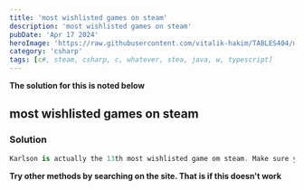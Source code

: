 ---
title: 'most wishlisted games on steam'
description: 'most wishlisted games on steam'
pubDate: 'Apr 17 2024'
heroImage: 'https://raw.githubusercontent.com/vitalik-hakim/TABLES404/main/error_b/c%23.png'
category: 'csharp'
tags: [c#, steam, csharp, c, whatever, stea, java, w, typescript]
---

**The solution for this is noted below**

## most wishlisted games on steam

### Solution

```csharp
Karlson is actually the 13th most wishlisted game om steam. Make sure you SMASH that wishlist gamers!
```
**Try other methods by searching on the site. That is if this doesn't work**

